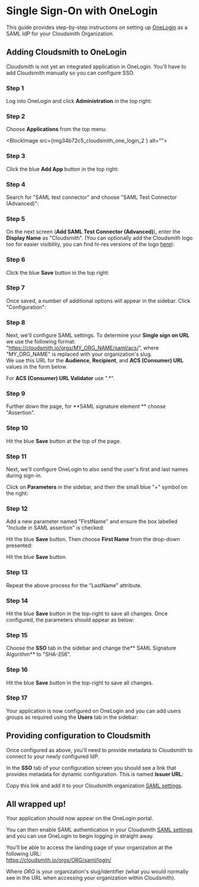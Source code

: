 
# Single Sign-On with OneLogin

This guide provides step-by-step instructions on setting up [OneLogin](https://www.onelogin.com/) as a SAML IdP for your Cloudsmith Organization.

## Adding Cloudsmith to OneLogin

Cloudsmith is not yet an integrated application in OneLogin. You'll have to add Cloudsmith manually so you can configure SSO.

### Step 1
Log into OneLogin and click **Administration** in the top right:

<BlockImage src={img82cb58d_cloudsmith_one_login_1} alt=""></BlockImage>

### Step 2
Choose **Applications** from the top menu:

<BlockImage src={img34b72c5_cloudsmith_one_login_2 } alt=""></BlockImage>

### Step 3
Click the blue **Add App** button in the top right:

<BlockImage src={img86bddab_cloudsmith_one_login_3} alt=""></BlockImage>

### Step 4

Search for "SAML test connector" and choose "SAML Test Connector (Advanced)":

<BlockImage src={img0027387_cloudsmith_one_login_4} alt=""></BlockImage>

### Step 5
On the next screen (**Add SAML Test Connector (Advanced)**), enter the **Display Name** as "Cloudsmith". (You can optionally add the Cloudsmith logo too for easier visibility, you can find hi-res versions of the logo [here](https://cloudsmith.com/company/brand)):

### Step 6
Click the blue **Save** button in the top right:

<BlockImage src={img3e15f56_cloudsmith_one_login_6} alt=""></BlockImage>

### Step 7
Once saved, a number of additional options will appear in the sidebar. Click "Configuration":

<BlockImage src={imgadeced6_cloudsmith_one_login_7} alt=""></BlockImage>

### Step 8
Next, we'll configure SAML settings. To determine your **Single sign on URL** we use the following format: "https://cloudsmith.io/orgs/MY_ORG_NAME/saml/acs/", where "MY_ORG_NAME" is replaced with your organization's slug.  
We use this URL for the **Audience**, **Recipient**, and **ACS (Consumer) URL** values in the form below.

For **ACS (Consumer) URL Validator** use ".\*".

<BlockImage src={img21f39b8_Screen_Shot_2019_07_16_at_00_26_21} alt=""></BlockImage>

### Step 9
Further down the page, for **SAML signature element ** choose "Assertion".

<BlockImage src={img9e74fe9_cloudsmith_one_login_9} alt=""></BlockImage>

### Step 10
Hit the blue **Save** button at the top of the page.

### Step 11
Next, we'll configure OneLogin to also send the user's first and last names during sign-in.

Click on **Parameters** in the sidebar, and then the small blue "+" symbol on the right:

<BlockImage src={img24cfb10_1} alt=""></BlockImage>


### Step 12
Add a new parameter named "FirstName" and ensure the box labelled "Include in SAML assertion" is checked:

<BlockImage src={imgaf16926_11} alt=""></BlockImage>

Hit the blue **Save** button. Then choose **First Name** from the drop-down presented:

<BlockImage src={imgfaf1d96_cloudsmith_one_login_11} alt=""></BlockImage>

Hit the blue **Save** button.

### Step 13
Repeat the above process for the "LastName" attribute.

### Step 14
Hit the blue **Save** button in the top-right to save all changes. Once configured, the parameters should appear as below:

<BlockImage src={img08c9329_image} alt=""></BlockImage>

### Step 15
Choose the **SSO** tab in the sidebar and change the** SAML Signature Algorithm** to "SHA-256".

<BlockImage src={imgfa71597_cloudsmith_one_login_12} alt=""></BlockImage>

### Step 16
Hit the blue **Save** button in the top-right to save all changes.

### Step 17
Your application is now configured on OneLogin and you can add users groups as required using the **Users** tab in the sidebar:

<BlockImage src={img43482ad_cloudsmith_one_login_13} alt=""></BlockImage>

## Providing configuration to Cloudsmith

Once configured as above, you'll need to provide metadata to Cloudsmith to connect to your newly configured IdP.

In the **SSO** tab of your configuration screen you should see a link that provides metadata for dynamic configuration. This is named **Issuer URL**:

<BlockImage src={img32b32f1_cloudsmith_one_login_14} alt=""></BlockImage>

Copy this link and add it to your Cloudsmith organization [SAML settings](/access-control/single-sign-on#enable-saml).

## All wrapped up!

Your application should now appear on the OneLogin portal.

You can then enable SAML authentication in your Cloudsmith [SAML settings](/access-control/single-sign-on#enable-saml) and you can use OneLogin to begin logging in straight away.

You'll be able to access the landing page of your organization at the following URL:  
https://cloudsmith.io/orgs/ORG/saml/login/

Where _ORG_ is your organization's slug/identifier (what you would normally see in the URL when accessing your organization within Cloudsmith).
